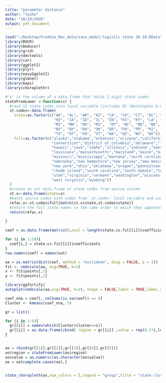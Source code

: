 ```yaml
---
title: "parameter distance"
author: "Yazhe"
date: "18/10/2016"
output: pdf_document
---
```

```r
load("~/Desktop/Freddie_Mac_data/save_model/logistic state 10.10.RData")
library(ROCR)
library(Deducer)
library(grid)
library(devtools)
library(car)
library(ggplot2)
library(plyr)
library(easyGgplot2)
library(glmnet)
library(maps)
library(choroplethr)
```

```r
#'x' is the column of a data.frame that holds 2 digit state codes
stateFromLower <-function(x) {
  #read 52 state codes into local variable [includes DC (Washington D.C. and PR (Puerto Rico)]
  st.codes<-data.frame(
    state=as.factor(c("AK", "AL", "AR", "AZ", "CA", "CO", "CT", "DC", "DE", "FL", "GA",
                      "HI", "IA", "ID", "IL", "IN", "KS", "KY", "LA", "MA", "MD", "ME",
                      "MI", "MN", "MO", "MS",  "MT", "NC", "ND", "NE", "NH", "NJ", "NM",
                      "NV", "NY", "OH", "OK", "OR", "PA", "PR", "RI", "SC", "SD", "TN",
                      "TX", "UT", "VA", "VT", "WA", "WI", "WV", "WY")),
    full=as.factor(c("alaska","alabama","arkansas","arizona","california","colorado",
                     "connecticut","district of columbia","delaware","florida","georgia",
                     "hawaii","iowa","idaho","illinois","indiana","kansas","kentucky",
                     "louisiana","massachusetts","maryland","maine","michigan","minnesota",
                     "missouri","mississippi","montana","north carolina","north dakota",
                     "nebraska","new hampshire","new jersey","new mexico","nevada",
                     "new york","ohio","oklahoma","oregon","pennsylvania","puerto rico",
                     "rhode island","south carolina","south dakota","tennessee","texas",
                     "utah","virginia","vermont","washington","wisconsin",
                     "west virginia","wyoming"))
  )
  #create an nx1 data.frame of state codes from source column
  st.x<-data.frame(state=x)
  #match source codes with codes from 'st.codes' local variable and use to return the full state name
  refac.x<-st.codes$full[match(st.x$state,st.codes$state)]
  #return the full state names in the same order in which they appeared in the original source
  return(refac.x)
  
}
```

```r
coef = as.data.frame(matrix(0,ncol = length(state.cv.fit[[i]]$coefficients), nrow = 54))

for (i in 1:54){
  coef[i,] = state.cv.fit[[i]]$coefficients
}
row.names(coef) = names(out)
```

```r
aa = as.matrix(dist(coef, method = "euclidean", diag = FALSE, p = 2))
fit <- cmdscale(aa, eig=TRUE, k=2)
x <- fit$points[,1]
y <- fit$points[,2]

library(ggfortify)
autoplot(cmdscale(aa,eig=TRUE, k=2), shape = FALSE,label = TRUE,label.colour = 'blue', label.size = 2)
```

```r
coef_nna = coef[, colSums(is.na(coef)) == 0]
Cluster <- kmeans(coef_nna, 5)

gr = list()

for (i in 1:5){
  gr[[i]] = names(which(Cluster$cluster==i))
  gr[[i]] = as.data.frame(cbind( region = gr[[i]] ,value = rep(0.2*i,length(gr[[i]]))))
}


oo = rbind(gr[[1]],gr[[2]],gr[[3]],gr[[4]],gr[[5]])
oo$region = stateFromLower(oo$region)
oo$value = as.numeric(as.character(oo$value))
oo = oo[complete.cases(oo),]


state_choropleth(oo,num_colors = 5,legend = "group",title = "state cluster based on parameter distance")
```